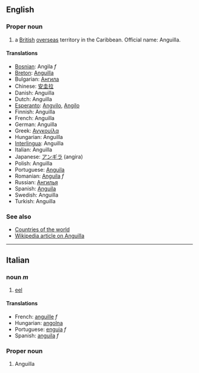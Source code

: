 ==English==

===Proper noun===

# a [[British]] [[overseas]] territory in the Caribbean. Official name: Anguilla.

====Translations====
*[[Bosnian]]: Angila ''f''
*[[Breton]]: [[Anguilla]]
*Bulgarian: [[Ангила]]
*Chinese: [[安圭拉]]
*Danish: Anguilla
*Dutch: Anguilla
*[[Esperanto]]: [[Angvilo]], [[Angilo]]
*Finnish: Anguilla
*French: Anguilla
*German: Anguilla
*Greek: [[Ανγκουίλα]]
*Hungarian: Anguilla
*[[Interlingua]]: Anguilla
*Italian: Anguilla
*Japanese: [[アンギラ]] (angira)
*Polish: Anguilla
*Portuguese: [[Anguila]]
*Romanian: [[Anguila]] ''f''
*Russian: [[Ангилья]]
*Spanish: [[Anguila]]
*Swedish: Anguilla
*Turkish: Anguilla

===See also===

*[[Countries of the world]]
*[[en:Anguilla|Wikipedia article on Anguilla]]

----

==Italian==
===noun ''m''===
#[[eel]]
====Translations====
*French: [[anguille]] ''f''
*Hungarian: [[angolna]]
*Portuguese: [[enguia]] ''f''
*Spanish: [[anguila]] ''f''

===Proper noun===
#Anguilla